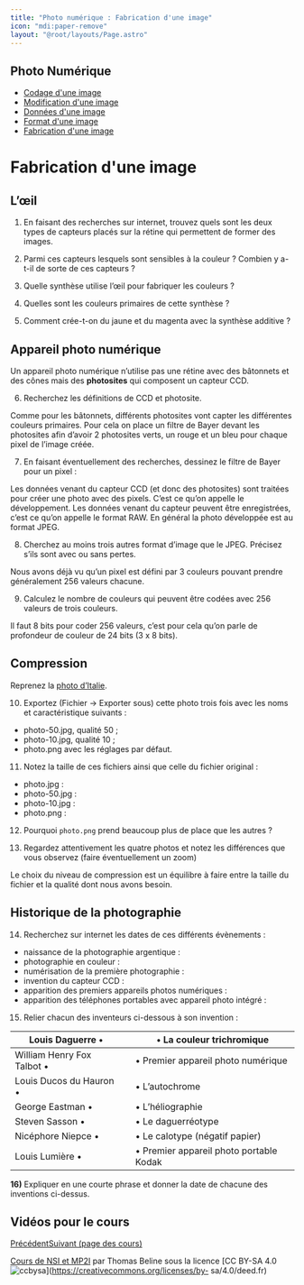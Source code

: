 ```yaml
---
title: "Photo numérique : Fabrication d'une image"
icon: "mdi:paper-remove"
layout: "@root/layouts/Page.astro"
---
```

 
## Photo Numérique

  * [Codage d'une image](codage-image)
  * [Modification d'une image](modification-image)
  * [Données d'une image](donnees-format-image)
  * [Format d'une image](format-image)
  * [Fabrication d'une image](fabrication-image)

# Fabrication d'une image

## L’œil

1. En faisant des recherches sur internet, trouvez quels sont les deux
types de capteurs placés sur la rétine qui permettent de former des images.

2. Parmi ces capteurs lesquels sont sensibles à la couleur ? Combien y
a-t-il de sorte de ces capteurs ?

3. Quelle synthèse utilise l’œil pour fabriquer les couleurs ?

4. Quelles sont les couleurs primaires de cette synthèse ?

5. Comment crée-t-on du jaune et du magenta avec la synthèse additive ?

## Appareil photo numérique

Un appareil photo numérique n’utilise pas une rétine avec des bâtonnets et des
cônes mais des **photosites** qui composent un capteur CCD.

6. Recherchez les définitions de CCD et photosite.

Comme pour les bâtonnets, différents photosites vont capter les différentes
couleurs primaires. Pour cela on place un filtre de Bayer devant les
photosites afin d’avoir 2 photosites verts, un rouge et un bleu pour chaque
pixel de l’image créée.

7. En faisant éventuellement des recherches, dessinez le filtre de Bayer
pour un pixel :

Les données venant du capteur CCD (et donc des photosites) sont traitées pour
créer une photo avec des pixels. C’est ce qu’on appelle le développement. Les
données venant du capteur peuvent être enregistrées, c’est ce qu’on appelle le
format RAW. En général la photo développée est au format JPEG.

8. Cherchez au moins trois autres format d’image que le JPEG. Précisez
s’ils sont avec ou sans pertes.

Nous avons déjà vu qu’un pixel est défini par 3 couleurs pouvant prendre
généralement 256 valeurs chacune.

9. Calculez le nombre de couleurs qui peuvent être codées avec 256 valeurs
de trois couleurs.

Il faut 8 bits pour coder 256 valeurs, c’est pour cela qu’on parle de
profondeur de couleur de 24 bits (3 x 8 bits).

## Compression

Reprenez la [photo d’Italie](/cours/photo.jpg).

10. Exportez (Fichier → Exporter sous) cette photo trois fois avec les
noms et caractéristique suivants :

  * photo-50.jpg, qualité 50 ;
  * photo-10.jpg, qualité 10 ;
  * photo.png avec les réglages par défaut.

11. Notez la taille de ces fichiers ainsi que celle du fichier original :

  * photo.jpg :
  * photo-50.jpg :
  * photo-10.jpg :
  * photo.png :

12. Pourquoi `photo.png` prend beaucoup plus de place que les autres ?

13. Regardez attentivement les quatre photos et notez les différences que
vous observez (faire éventuellement un zoom)

Le choix du niveau de compression est un équilibre à faire entre la taille du
fichier et la qualité dont nous avons besoin.

## Historique de la photographie

14. Recherchez sur internet les dates de ces différents évènements :

  * naissance de la photographie argentique :
  * photographie en couleur :
  * numérisation de la première photographie :
  * invention du capteur CCD :
  * apparition des premiers appareils photos numériques :
  * apparition des téléphones portables avec appareil photo intégré :

15. Relier chacun des inventeurs ci-dessous à son invention :

Louis Daguerre • |  | • La couleur trichromique  
---|---|---  
William Henry Fox Talbot • |  | • Premier appareil photo numérique  
Louis Ducos du Hauron • |  | • L’autochrome  
George Eastman • |  | • L’héliographie  
Steven Sasson • |  | • Le daguerréotype  
Nicéphore Niepce • |  | • Le calotype (négatif papier)  
Louis Lumière • |  | • Premier appareil photo portable Kodak  
  
**16)** Expliquer en une courte phrase et donner la date de chacune des
inventions ci-dessus.

## Vidéos pour le cours

[Précédent](format-image)[Suivant (page des cours)](..)

[Cours de NSI et MP2I](https://kxs.fr/cours/) par Thomas Beline sous la
licence [CC BY-SA 4.0
![ccbysa](//cours/ccbysa.svg)](https://creativecommons.org/licenses/by-
sa/4.0/deed.fr)

